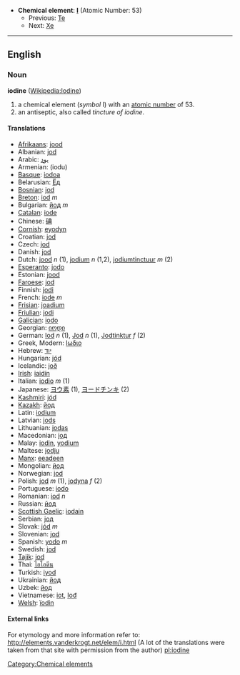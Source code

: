 *'''Chemical element''': '''[[I]]''' (Atomic Number: 53)
**Previous: [[Tellurium|Te]]
**Next: [[Xenon|Xe]]

----

==English==
=== Noun ===
'''iodine''' ([[en:Iodine|Wikipedia:Iodine]])

# a chemical element (''symbol'' I) with an [[atomic number]] of 53.
# an antiseptic, also called ''tincture of iodine''.

==== Translations ====
*[[Afrikaans]]: [[jood]]
*Albanian: [[jod]]
*Arabic: [[يود]]
*Armenian: (iodu)
*[[Basque]]: [[iodoa]]
*Belarusian: [[Ёд]]
*[[Bosnian]]: [[jod]]
*[[Breton]]: [[iod]] ''m''
*Bulgarian: [[йод]] ''m''
*[[Catalan]]: [[iode]]
*Chinese: [[碘]]
*[[Cornish]]: [[eyodyn]]
*Croatian: [[jod]]
*Czech: [[jod]]
*Danish: [[jod]]
*Dutch: [[jood]] ''n'' (1), [[jodium]] ''n'' (1,2), [[jodiumtinctuur]] ''m'' (2)
*[[Esperanto]]: [[jodo]]
*Estonian: [[jood]]
*[[Faroese]]: [[jod]]
*Finnish: [[jodi]]
*French: [[iode]] ''m''
*[[Frisian]]: [[joadium]]
*[[Friulian]]: [[jodi]]
*[[Galician]]: [[iodo]]
*Georgian: [[იოდი]]
*German: [[Iod]] ''n'' (1), [[Jod]] ''n'' (1), [[Jodtinktur]] ''f'' (2)
*Greek, Modern: [[Ιωδιο]]
*Hebrew: [[יוד]]
*Hungarian: [[jód]]
*Icelandic: [[joð]]
*[[Irish]]: [[iaidín]]
*Italian: [[iodio]] ''m'' (1)
*Japanese: [[ヨウ素]] (1), [[ヨードチンキ]] (2)
*[[Kashmiri]]: [[jód]]
*[[Kazakh]]: [[йод]]
*Latin: [[iodium]]
*Latvian: [[jods]]
*Lithuanian: [[jodas]]
*Macedonian: [[jод]]
*Malay: [[iodin]], [[yodium]]
*Maltese: [[jodju]]
*[[Manx]]: [[eeadeen]]
*Mongolian: [[йод]]
*Norwegian: [[jod]]
*Polish:  [[jod]] ''m'' (1), [[jodyna]] ''f'' (2)
*Portuguese: [[iodo]]
*Romanian: [[iod]] ''n''
*Russian: [[йод]]
*[[Scottish Gaelic]]: [[ìodain]]
*Serbian: [[jод]]
*Slovak: [[jód]] ''m''
*Slovenian: [[jod]]
*Spanish: [[yodo]] ''m''
*Swedish: [[jod]]
*[[Tajik]]: [[iod]]
*Thai: [[ไอโอดีน]]
*Turkish: [[iyod]]
*Ukrainian: [[йод]]
*Uzbek: [[йод]]
*Vietnamese: [[iot]], [[Iođ]]
*[[Welsh]]: [[ïodin]]

====External links====
For etymology and more information refer to:
http://elements.vanderkrogt.net/elem/i.html
(A lot of the translations were taken from that site with permission from the author)
[[Category:Chemical elements]]
[[pl:iodine]]